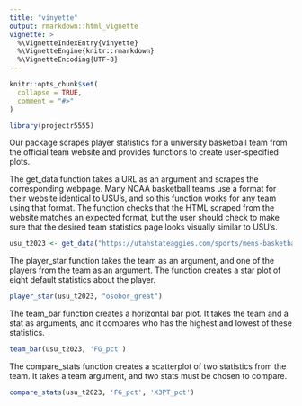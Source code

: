 ```yaml
---
title: "vinyette"
output: rmarkdown::html_vignette
vignette: >
  %\VignetteIndexEntry{vinyette}
  %\VignetteEngine{knitr::rmarkdown}
  %\VignetteEncoding{UTF-8}
---
```


```r
knitr::opts_chunk$set(
  collapse = TRUE,
  comment = "#>"
)
```


```r
library(projectr5555)
```
Our package scrapes player statistics for a university basketball team from the official team website and provides functions to create user-specified plots. 

The get_data function takes a URL as an argument and scrapes the corresponding webpage. Many NCAA basketball teams use a format for their website identical to USU's, and so this function works for any team using that format. The function checks that the HTML scraped from the website matches an expected format, but the user should check to make sure that the desired team statistics page looks visually similar to USU's.


```r
usu_t2023 <- get_data("https://utahstateaggies.com/sports/mens-basketball/stats/2023-24")
```

The player_star function takes the team as an argument, and one of the players
from the team as an argument. The function creates a star plot of eight default
statistics about the player.

```r
player_star(usu_t2023, "osobor_great")
```

The team_bar function creates a horizontal bar plot. It takes the team and 
a stat as arguments, and it compares who has the highest and lowest of these
statistics.

```r
team_bar(usu_t2023, 'FG_pct')
```

The compare_stats function creates a scatterplot of two statistics from the
team. It takes a team argument, and two stats must be chosen to compare.

```r
compare_stats(usu_t2023, 'FG_pct', 'X3PT_pct')
```
